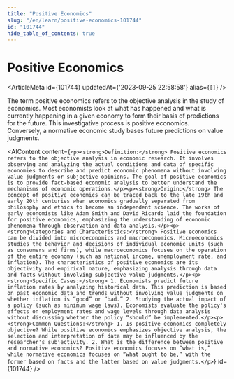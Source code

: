 ```yaml
---
title: "Positive Economics"
slug: "/en/learn/positive-economics-101744"
id: "101744"
hide_table_of_contents: true
---
```



# Positive Economics

<ArticleMeta id={101744} updatedAt={'2023-09-25 22:58:58'} alias={`[]`} />
<div className='border-solid border-b border-t-0 my-4 border-[var(--ifm-color-gray-300)]' />

The term positive economics refers to the objective analysis in the study of economics. Most economists look at what has happened and what is currently happening in a given economy to form their basis of predictions for the future. This investigative process is positive economics. Conversely, a normative economic study bases future predictions on value judgments.

<AIContent content={`<p><strong>Definition:</strong> Positive economics refers to the objective analysis in economic research. It involves observing and analyzing the actual conditions and data of specific economies to describe and predict economic phenomena without involving value judgments or subjective opinions. The goal of positive economics is to provide fact-based economic analysis to better understand the mechanisms of economic operations.</p><p><strong>Origin:</strong> The concept of positive economics can be traced back to the late 19th and early 20th centuries when economics gradually separated from philosophy and ethics to become an independent science. The works of early economists like Adam Smith and David Ricardo laid the foundation for positive economics, emphasizing the understanding of economic phenomena through observation and data analysis.</p><p><strong>Categories and Characteristics:</strong> Positive economics can be divided into microeconomics and macroeconomics. Microeconomics studies the behavior and decisions of individual economic units (such as consumers and firms), while macroeconomics focuses on the operation of the entire economy (such as national income, unemployment rate, and inflation). The characteristics of positive economics are its objectivity and empirical nature, emphasizing analysis through data and facts without involving subjective value judgments.</p><p><strong>Specific Cases:</strong> 1. Economists predict future inflation rates by analyzing historical data. This prediction is based on past economic data and trends without involving value judgments on whether inflation is “good” or “bad.” 2. Studying the actual impact of a policy (such as minimum wage laws). Economists evaluate the policy's effects on employment rates and wage levels through data analysis without discussing whether the policy “should” be implemented.</p><p><strong>Common Questions:</strong> 1. Is positive economics completely objective? While positive economics emphasizes objective analysis, the selection and interpretation of data may be influenced by the researcher's subjectivity. 2. What is the difference between positive and normative economics? Positive economics focuses on “what is,” while normative economics focuses on “what ought to be,” with the former based on facts and the latter based on value judgments.</p>`} id={101744} />
